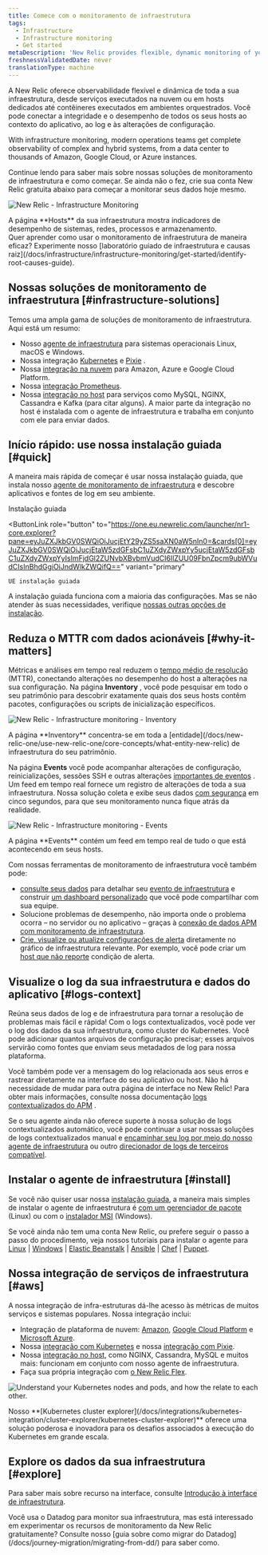 ```yaml
---
title: Comece com o monitoramento de infraestrutura
tags:
  - Infrastructure
  - Infrastructure monitoring
  - Get started
metaDescription: 'New Relic provides flexible, dynamic monitoring of your entire infrastructure. Learn about features, installation, and use cases.'
freshnessValidatedDate: never
translationType: machine
---
```






A New Relic oferece observabilidade flexível e dinâmica de toda a sua infraestrutura, desde serviços executados na nuvem ou em hosts dedicados até contêineres executados em ambientes orquestrados. Você pode conectar a integridade e o desempenho de todos os seus hosts ao contexto do aplicativo, ao log e às alterações de configuração.

With infrastructure monitoring, modern operations teams get complete observability of complex and hybrid systems, from a data center to thousands of Amazon, Google Cloud, or Azure instances.

Continue lendo para saber mais sobre nossas soluções de monitoramento de infraestrutura e como começar. Se ainda não o fez, crie sua conta New Relic gratuita abaixo para começar a monitorar seus dados hoje mesmo.

<InlineSignup/>

<img
  title="New Relic - Infrastructure Monitoring"
  alt="New Relic - Infrastructure Monitoring"
  src={infrastructureMainUi}
/>

<figcaption>
  A página <DoNotTranslate>**Hosts**</DoNotTranslate> da sua infraestrutura mostra indicadores de desempenho de sistemas, redes, processos e armazenamento.
</figcaption>

<Callout variant="tip">
  Quer aprender como usar o monitoramento de infraestrutura de maneira eficaz? Experimente nosso [laboratório guiado de infraestrutura e causas raiz](/docs/infrastructure/infrastructure-monitoring/get-started/identify-root-causes-guide).
</Callout>

## Nossas soluções de monitoramento de infraestrutura [#infrastructure-solutions]

Temos uma ampla gama de soluções de monitoramento de infraestrutura. Aqui está um resumo:

* Nosso [agente de infraestrutura](/docs/infrastructure/install-infrastructure-agent/get-started/install-infrastructure-agent) para sistemas operacionais Linux, macOS e Windows.
* Nossa integração [Kubernetes](/docs/kubernetes-pixie/kubernetes-integration/installation/kubernetes-integration-install-configure) e [Pixie](/docs/kubernetes-pixie/auto-telemetry-pixie/get-started-auto-telemetry-pixie) .
* Nossa [integração na nuvem](/docs/infrastructure/infrastructure-integrations/get-started/introduction-infrastructure-integrations/#cloud-integrations) para Amazon, Azure e Google Cloud Platform.
* Nossa [integração Prometheus](/docs/infrastructure/prometheus-integrations/get-started/send-prometheus-metric-data-new-relic).
* Nossa [integração no host](/docs/infrastructure/infrastructure-integrations/get-started/introduction-infrastructure-integrations/#on-host-integrations) para serviços como MySQL, NGINX, Cassandra e Kafka (para citar alguns). A maior parte da integração no host é instalada com o agente de infraestrutura e trabalha em conjunto com ele para enviar dados.

## Início rápido: use nossa instalação guiada [#quick]

A maneira mais rápida de começar é usar nossa instalação guiada, que instala nosso [agente de monitoramento de infraestrutura](/docs/infrastructure/install-infrastructure-agent/get-started/install-infrastructure-agent) e descobre aplicativos e fontes de log em seu ambiente.

<ButtonGroup>
  <ButtonLink
    role="button"
    to="https://one.newrelic.com/launcher/nr1-core.explorer?pane=eyJuZXJkbGV0SWQiOiJucjEtY29yZS5saXN0aW5nIn0=&cards[0]=eyJuZXJkbGV0SWQiOiJucjEtaW5zdGFsbC1uZXdyZWxpYy5ucjEtaW5zdGFsbC1uZXdyZWxpYyIsImFjdGl2ZUNvbXBvbmVudCI6IlZUU09FbnZpcm9ubWVudCIsInBhdGgiOiJndWlkZWQifQ=="
    variant="primary"
  >
    Instalação guiada
  </ButtonLink>

  <ButtonLink
    role="button"
    to="https://one.eu.newrelic.com/launcher/nr1-core.explorer?pane=eyJuZXJkbGV0SWQiOiJucjEtY29yZS5saXN0aW5nIn0=&cards[0]=eyJuZXJkbGV0SWQiOiJucjEtaW5zdGFsbC1uZXdyZWxpYy5ucjEtaW5zdGFsbC1uZXdyZWxpYyIsImFjdGl2ZUNvbXBvbmVudCI6IlZUU09FbnZpcm9ubWVudCIsInBhdGgiOiJndWlkZWQifQ=="
    variant="primary"
  >
    UE instalação guiada
  </ButtonLink>
</ButtonGroup>

A instalação guiada funciona com a maioria das configurações. Mas se não atender às suas necessidades, verifique [nossas outras opções de instalação](#install).

## Reduza o MTTR com dados acionáveis [#why-it-matters]

Métricas e análises em tempo real reduzem o [tempo médio de resolução](https://newrelic.com/devops/how-to-reduce-mttr) (MTTR), conectando alterações no desempenho do host a alterações na sua configuração. Na página <DoNotTranslate>**Inventory**</DoNotTranslate> , você pode pesquisar em todo o seu patrimônio para descobrir exatamente quais dos seus hosts contêm pacotes, configurações ou scripts de inicialização específicos.

<img
  title="New Relic - Infrastructure monitoring - Inventory"
  alt="New Relic - Infrastructure monitoring - Inventory"
  src={infrastructureInventory}
/>

<figcaption>
  A página <DoNotTranslate>**Inventory**</DoNotTranslate> concentra-se em toda a [entidade](/docs/new-relic-one/use-new-relic-one/core-concepts/what-entity-new-relic) de infraestrutura do seu patrimônio.
</figcaption>

Na página <DoNotTranslate>**Events**</DoNotTranslate> você pode acompanhar alterações de configuração, reinicializações, sessões SSH e outras alterações [importantes de eventos](/docs/infrastructure-events-page#types) . Um feed em tempo real fornece um registro de alterações de toda a sua infraestrutura. Nossa solução coleta e exibe seus dados [com segurança](/docs/infrastructure/new-relic-infrastructure/getting-started/infrastructure-security) em cinco segundos, para que seu monitoramento nunca fique atrás da realidade.

<img
  title="New Relic - Infrastructure monitoring - Events"
  alt="New Relic - Infrastructure monitoring - Events"
  src={infrastructureEvents}
/>

<figcaption>
  A página <DoNotTranslate>**Events**</DoNotTranslate> contém um feed em tempo real de tudo o que está acontecendo em seus hosts.
</figcaption>

Com nossas ferramentas de monitoramento de infraestrutura você também pode:

* [consulte seus dados](/docs/using-new-relic/data/understand-data/query-new-relic-data) para detalhar seu [evento de infraestrutura](/docs/default-infrastructure-events-attributes) e construir [um dashboard personalizado](/docs/dashboards/new-relic-one-dashboards/get-started/introduction-new-relic-one-dashboards) que você pode compartilhar com sua equipe.
* Solucione problemas de desempenho, não importa onde o problema ocorra – no servidor ou no aplicativo – graças à [conexão de dados APM com monitoramento de infraestrutura](/docs/infrastructure/new-relic-infrastructure/data-instrumentation/new-relic-apm-data-infrastructure).
* [Crie, visualize ou atualize configurações de alerta](/docs/add-edit-or-view-host-alert-information) diretamente no gráfico de infraestrutura relevante. Por exemplo, você pode criar um [host que não reporte](/docs/infrastructure/new-relic-infrastructure/configuration/create-infrastructure-host-not-reporting-condition) condição de alerta.

## Visualize o log da sua infraestrutura e dados do aplicativo [#logs-context]

Reúna seus dados de log e de infraestrutura para tornar a resolução de problemas mais fácil e rápida! Com o logs contextualizados, você pode ver o log dos dados da sua infraestrutura, como cluster do Kubernetes. Você pode adicionar quantos arquivos de configuração precisar; esses arquivos servirão como fontes que enviam seus metadados de log para nossa plataforma.

Você também pode ver a mensagem do log relacionada aos seus erros e rastrear diretamente na interface do seu aplicativo ou host. Não há necessidade de mudar para outra página de interface no New Relic! Para obter mais informações, consulte nossa documentação [logs contextualizados do APM](/docs/apm/new-relic-apm/getting-started/get-started-logs-context) .

Se o seu agente <InlinePopover type="apm"/>ainda não oferece suporte à nossa solução de logs contextualizados automático, você pode continuar a usar nossas soluções de logs contextualizados manual e [encaminhar seu log por meio do nosso agente de infraestrutura](/docs/logs/forward-logs/forward-your-logs-using-infrastructure-agent/) ou outro [direcionador de logs de terceiros compatível](/docs/logs/forward-logs/enable-log-management-new-relic).

## Instalar o agente de infraestrutura [#install]

Se você não quiser usar nossa [instalação guiada](#quick), a maneira mais simples de instalar o agente de infraestrutura é [com um gerenciador de pacote](/docs/infrastructure/install-configure-manage-infrastructure/linux-installation/install-infrastructure-linux-using-package-manager) (Linux) ou com o [instalador MSI](/docs/infrastructure/install-configure-manage-infrastructure/windows-installation/install-infrastructure-windows-server-using-msi-installer) (Windows).

Se você ainda não tem uma conta New Relic, ou prefere seguir o passo a passo do procedimento, veja nossos tutoriais para instalar o agente para [Linux](/docs/infrastructure/install-configure-manage-infrastructure/linux-installation/install-infrastructure-linux-using-package-manager) \| [Windows](/docs/infrastructure/new-relic-infrastructure/installation/install-infrastructure-windows-server) \| [Elastic Beanstalk](/docs/infrastructure/new-relic-infrastructure/installation/install-infrastructure-agent-aws-elastic-beanstalk) \| [Ansible](/docs/infrastructure/new-relic-infrastructure/config-management-tools/configure-new-relic-infrastructure-using-ansible) \| [Chef](/docs/infrastructure/new-relic-infrastructure/config-management-tools/configure-new-relic-infrastructure-using-chef) \| [Puppet](/docs/infrastructure/new-relic-infrastructure/config-management-tools/configure-new-relic-infrastructure-puppet).

## Nossa integração de serviços de infraestrutura [#aws]

A nossa integração de infra-estruturas dá-lhe acesso às métricas de muitos serviços e sistemas populares. Nossa integração inclui:

* Integração de plataforma de nuvem: [Amazon](/docs/infrastructure/amazon-integrations/aws-integrations-list), [Google Cloud Platform](/docs/integrations/google-cloud-platform-integrations) e [Microsoft Azure](/docs/infrastructure/microsoft-azure-integrations/azure-integrations-list).
* Nossa [integração com Kubernetes](/docs/kubernetes-pixie/kubernetes-integration/installation/kubernetes-integration-install-configure) e nossa [integração com Pixie](/docs/kubernetes-pixie/auto-telemetry-pixie/get-started-auto-telemetry-pixie).
* Nossa [integração no host](/docs/infrastructure/host-integrations/host-integrations-list), como NGINX, Cassandra, MySQL e muitos mais: funcionam em conjunto com nosso agente de infraestrutura.
* Faça sua própria integração com [o New Relic Flex](/docs/introduction-new-relics-flex-integration).

<img
  title="NR_Cluster_Explorer.png"
  alt="Understand your Kubernetes nodes and pods, and how the relate to each other. "
  src={infrastructurek8ClusterExplorer}
/>

<figcaption>
  Nosso <DoNotTranslate>**[Kubernetes cluster explorer](/docs/integrations/kubernetes-integration/cluster-explorer/kubernetes-cluster-explorer)**</DoNotTranslate> oferece uma solução poderosa e inovadora para os desafios associados à execução do Kubernetes em grande escala.
</figcaption>

## Explore os dados da sua infraestrutura [#explore]

Para saber mais sobre recurso na interface, consulte [Introdução à interface de infraestrutura](/docs/infrastructure/infrastructure-ui-pages/infra-ui-overview).

<Callout variant="tip">
  Você usa o Datadog para monitor sua infraestrutura, mas está interessado em experimentar os recursos de monitoramento da New Relic gratuitamente? Consulte nosso [guia sobre como migrar do Datadog](/docs/journey-migration/migrating-from-dd/) para saber como.
</Callout>